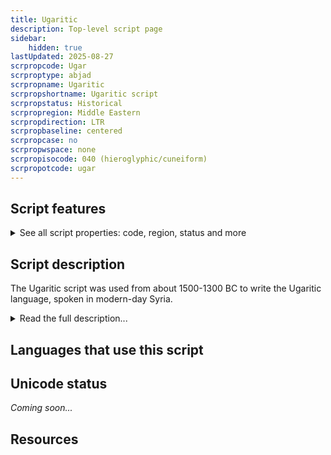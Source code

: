 ```yaml
---
title: Ugaritic
description: Top-level script page
sidebar:
    hidden: true
lastUpdated: 2025-08-27
scrpropcode: Ugar
scrproptype: abjad
scrpropname: Ugaritic
scrpropshortname: Ugaritic script
scrpropstatus: Historical
scrpropregion: Middle Eastern
scrpropdirection: LTR
scrpropbaseline: centered
scrpropcase: no
scrpropwspace: none
scrpropisocode: 040 (hieroglyphic/cuneiform)
scrpropotcode: ugar
---
```



## Script features

<details>
<summary> See all script properties: code, region, status and more</summary>
<ScriptInfo />
</details>

## Script description

The Ugaritic script was used from about 1500-1300 BC to write the Ugaritic language, spoken in modern-day Syria.

<details>
<summary>Read the full description...</summary>It was also occasionally used for writing documents in the Hurrian language. Visually, the script resembled Cuneiform, with each letter written as one of a combination of short, linear wedges. However, the forms of the letters appear to have been freely invented; derivational relationships with other cuneiform letters have not been established. The script remained relatively stable in form throughout its use, with no significant changes.

Ugaritic was generally written from left to right with a vertical slash dividing words. Rarely, it was also written from right to left. There were thirty letters used, all representing consonants. Three of these, called _aleph_, represented a glottal stop, each with a different vowel associated with it. The vowels [a], [i] and [u] were represented in this way. The letter representing [j] was also sometimes used as a vowel. Letters were ordered into one of two orders. The "Northern Semitic order" more closely resembles the order of Hebrew and Greek letters, and the "Southern Semitic order" more closely resembles that of South Arabian and Ge'ez letters.

Letters were aligned to a midline. No punctuation was used apart from the inter-word slash.
</details>

## Languages that use this script

<WsList script='Ugar' wsMax='5' />

## Unicode status

_Coming soon..._

## Resources

<ScriptResources detailSummary='seemore' />

